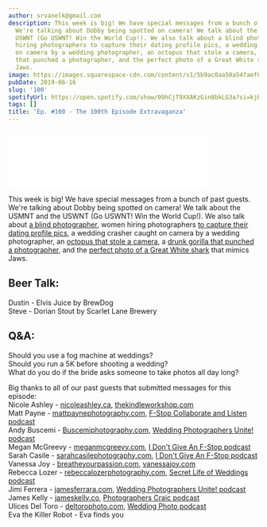 ```yaml
---
author: srvanelk@gmail.com
description: This week is big! We have special messages from a bunch of past guests.
  We're talking about Dobby being spotted on camera! We talk about the USMNT and the
  USWNT (Go USWNT! Win the World Cup!). We also talk about a blind photographer, women
  hiring photographers to capture their dating profile pics, a wedding crasher caught
  on camera by a wedding photographer, an octopus that stole a camera, a drunk gorilla
  that punched a photographer, and the perfect photo of a Great White shark that mimics
  Jaws.
image: https://images.squarespace-cdn.com/content/v1/5b9ac0aa50a54faef024c950/1560723807357-XMGV304U80NWM44F9KCQ/JVE-657.jpg?format=original
pubDate: 2019-06-16
slug: '100'
spotifyUrl: https://open.spotify.com/show/09hCjT9XXAKzGin8bkLG3a?si=kjRZvQ1JTb6Ov3HVzSSlWA
tags: []
title: 'Ep. #100 - The 100th Episode Extravaganza'
---
```


<figure>
  <img src="https://images.squarespace-cdn.com/content/v1/5b9ac0aa50a54faef024c950/1560723807357-XMGV304U80NWM44F9KCQ/JVE-657.jpg?format=original" alt="" />
</figure>
<iframe class="embedly-embed" src="//cdn.embedly.com/widgets/media.html?src=https%3A%2F%2Fanchor.fm%2Fweddingphotohangover%2Fembed%2Fepisodes%2FEp--100---The-100th-Episode-Extravaganza-e4bu4d&url=https%3A%2F%2Fanchor.fm%2Fweddingphotohangover%2Fepisodes%2FEp--100---The-100th-Episode-Extravaganza-e4bu4d&image=https%3A%2F%2Fd3t3ozftmdmh3i.cloudfront.net%2Fproduction%2Fpodcast_uploaded_episode400%2F805714%2F805714-1560722667599-2b1e900076409.jpg&key=61d05c9d54e8455ea7a9677c366be814&type=text%2Fhtml&schema=anchor&wmode=opaque" width="400" height="102" scrolling="no" frameborder="0" allow="autoplay; fullscreen" allowfullscreen="true"></iframe>

This week is big! We have special messages from a bunch of past guests. We're talking about Dobby being spotted on camera! We talk about the USMNT and the USWNT (Go USWNT! Win the World Cup!). We also talk about [a blind photographer](https://www.bbc.com/news/uk-england-essex-48135931), women hiring photographers [to capture their dating profile pics](https://www.instyle.com/lifestyle/dating-app-photographer), a wedding crasher caught on camera by a wedding photographer, an [octopus that stole a camera](https://6abc.com/science/viral-octopus-steals-camera-then-snaps-photos-of-photographer/542517/), a [drunk gorilla that punched a photographer](https://www.buzznick.com/drunk-gorilla-attacks-photographer/), and the [perfect photo of a Great White shark](https://www.thesun.co.uk/news/8998598/massive-great-white-shark-underwater-pic/) that mimics Jaws.

## Beer Talk:  
Dustin - Elvis Juice by BrewDog  
Steve - Dorian Stout by Scarlet Lane Brewery

## Q&A:  
Should you use a fog machine at weddings?  
Should you run a 5K before shooting a wedding?  
What do you do if the bride asks someone to take photos all day long?

Big thanks to all of our past guests that submitted messages for this episode:  
Nicole Ashley - [nicoleashley.ca](https://www.nicoleashley.ca/), [thekindleworkshop.com](https://thekindleworkshop.com/)  
Matt Payne - [mattpaynephotography.com](https://www.mattpaynephotography.com/), [F-Stop Collaborate and Listen podcast](https://www.mattpaynephotography.com/page/f-stop-collaborate-and-listen/)  
Andy Buscemi - [Buscemiphotography.com](https://www.buscemiphotography.com/), [Wedding Photographers Unite! podcast](http://www.weddingphotographersunite.com/)  
Megan McGreevy - [meganmcgreevy.com](https://www.meganmcgreevy.com/), [I Don't Give An F-Stop podcast](https://www.facebook.com/idontgiveanfstoppodcast/)  
Sarah Casile - [sarahcasilephotography.com](https://www.sarahcasilephotography.com/), [I Don't Give An F-Stop podcast](https://www.facebook.com/idontgiveanfstoppodcast/)  
Vanessa Joy - [breatheyourpassion.com](https://www.breatheyourpassion.com/), [vanessajoy.com](http://vanessajoy.com/)  
Rebecca Lozer - [rebeccalozerphotography.com](https://www.rebeccalozerphotography.com/), [Secret Life of Weddings podcast](https://www.secretlifeofweddings.com/)  
Jimi Ferrera - [jamesferrara.com](https://www.jamesferrara.com/), [Wedding Photographers Unite! podcast](http://www.weddingphotographersunite.com/)  
James Kelly - [jameskelly.co](https://www.jameskelly.co/), [Photographers Craic podcast](https://www.thephotographerscraic.com/)  
Ulices Del Toro - [deltorophoto.com](http://www.deltorophoto.com/), [Wedding Photo podcast](https://podcasts.apple.com/us/podcast/wedding-photo-podcast/id1332942767)  
Eva the Killer Robot - Eva finds you
